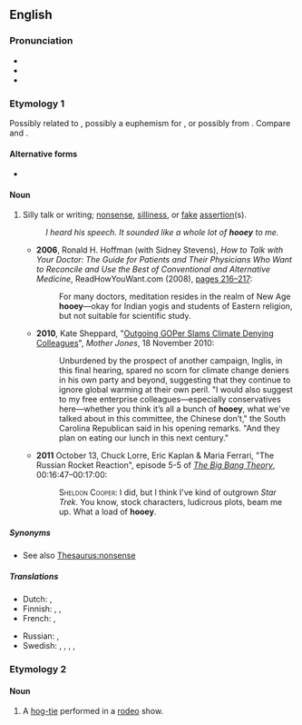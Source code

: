 ==English==
{{was wotd|2012|December|27}}

===Pronunciation===
* {{IPA|/ˈhuː.i/|lang=en}}
* {{audio|en-us-hooey.ogg|Audio (US)|lang=en}}
* {{rhymes|uːi|lang=en}}

===Etymology 1===
Possibly related to {{m|en|phooey}}, possibly a euphemism for {{m|en|horseshit}}, or possibly from {{cog|ru|хуй}}. Compare {{m|en|hooie|pos=interjection}} and {{cog|de|hui}}.

====Alternative forms====
* {{l|en|hooie}}

====Noun====
{{en-noun|-}}

# {{lb|en|slang}} Silly talk or writing; [[nonsense]], [[silliness]], or [[fake]] [[assertion]](s).
#: ''I heard his speech. It sounded like a whole lot of '''hooey''' to me.''
#* '''2006''', Ronald H. Hoffman (with Sidney Stevens), ''How to Talk with Your Doctor: The Guide for Patients and Their Physicians Who Want to Reconcile and Use the Best of Conventional and Alternative Medicine'', ReadHowYouWant.com (2008), [http://books.google.com/books?id=lAlKUfwDT-wC&pg=PA216 pages 216–217]:
#*: For many doctors, meditation resides in the realm of New Age '''hooey'''—okay for Indian yogis and students of Eastern religion, but not suitable for scientific study.
#* '''2010''', Kate Sheppard, "[http://www.motherjones.com/mojo/2010/11/inglis-slams-gop-climate-deniers Outgoing GOPer Slams Climate Denying Colleagues]", ''Mother Jones'', 18 November 2010:
#*: Unburdened by the prospect of another campaign, Inglis, in this final hearing, spared no scorn for climate change deniers in his own party and beyond, suggesting that they continue to ignore global warming at their own peril. "I would also suggest to my free enterprise colleagues—especially conservatives here—whether you think it’s all a bunch of '''hooey''', what we've talked about in this committee, the Chinese don’t," the South Carolina Republican said in his opening remarks. "And they plan on eating our lunch in this next century."
#* '''2011''' October 13, Chuck Lorre, Eric Kaplan & Maria Ferrari, "The Russian Rocket Reaction", episode 5-5 of ''[[w:The Big Bang Theory|The Big Bang Theory]]'', 00:16:47–00:17:00:
#*: <span style="font-variant:small-caps">Sheldon Cooper:</span> I did, but I think I've kind of outgrown ''Star Trek''. You know, stock characters, ludicrous plots, beam me up. What a load of '''hooey'''.

=====Synonyms=====
* See also [[Thesaurus:nonsense]]

=====Translations=====
{{trans-top|silly talk or writing}}
* Dutch: {{t|nl|flauwe kul}}, {{t+|nl|nonsens}}
* Finnish: {{t+|fi|pöty}}, {{t+|fi|hölynpöly}}, {{t+|fi|roska}}
* French: {{t+|fr|connerie|f}}, {{t+|fr|bêtise|f}}
{{trans-mid}}
* Russian: {{t+|ru|ерунда́}}, {{t+|ru|чушь}}
* Swedish: {{t+|sv|skitsnack}}, {{t|sv|skitprat}}, {{t+|sv|smörja|c}}, {{t+|sv|nonsens|n}}, {{t+|sv|trams|n}}
{{trans-bottom}}

===Etymology 2===

====Noun====
{{en-noun}}

# {{lb|en|slang}} A [[hog-tie]] performed in a [[rodeo]] show.